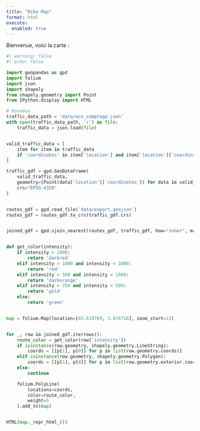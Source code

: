 ```yaml
---
title: "Bike Map"
format: html
execute:
  enabled: true
---
```



Bienvenue, voici la carte :

```python
#| warning: false
#| echo: false

import geopandas as gpd
import folium
import json
import shapely
from shapely.geometry import Point
from IPython.display import HTML

# Données
traffic_data_path = 'data/eco_comptage.json'
with open(traffic_data_path, 'r') as file:
    traffic_data = json.load(file)


valid_traffic_data = [
    item for item in traffic_data 
    if 'coordinates' in item['location'] and item['location']['coordinates'][0] is not None and item['location']['coordinates'][1] is not None
]

traffic_gdf = gpd.GeoDataFrame(
    valid_traffic_data,
    geometry=[Point(data['location']['coordinates']) for data in valid_traffic_data],
    crs="EPSG:4326"
)


routes_gdf = gpd.read_file('data/export.geojson')
routes_gdf = routes_gdf.to_crs(traffic_gdf.crs)


joined_gdf = gpd.sjoin_nearest(routes_gdf, traffic_gdf, how="inner", max_distance=100)


def get_color(intensity):
    if intensity > 2000:
        return 'darkred'
    elif intensity > 1000 and intensity < 2000:
        return 'red'
    elif intensity > 500 and intensity < 1000:
        return 'darkorange'
    elif intensity > 250 and intensity < 500:
        return 'gold'
    else:
        return 'green'


map = folium.Map(location=[43.610769, 3.876716], zoom_start=13)


for _, row in joined_gdf.iterrows():
    route_color = get_color(row['intensity'])
    if isinstance(row.geometry, shapely.geometry.LineString):
        coords = [[p[1], p[0]] for p in list(row.geometry.coords)]
    elif isinstance(row.geometry, shapely.geometry.Polygon):
        coords = [[p[1], p[0]] for p in list(row.geometry.exterior.coords)]
    else:
        continue 

    folium.PolyLine(
        locations=coords,
        color=route_color,
        weight=5
    ).add_to(map)


HTML(map._repr_html_())

```